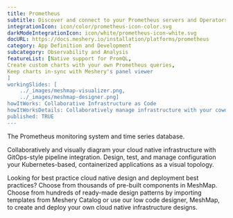 ---title: Prometheus  subtitle: Discover and connect to your Prometheus servers and OperatorsintegrationIcon: icon/color/prometheus-icon-color.svgdarkModeIntegrationIcon: icon/white/prometheus-icon-white.svgdocURL: https://docs.meshery.io/installation/platforms/prometheuscategory: App Definition and Developmentsubcategory: Observability and AnalysisfeatureList: [Native support for PromQL,Create custom charts with your own Prometheus queries,Keep charts in-sync with Meshery's panel viewer]workingSlides: [    ../_images/meshmap-visualizer.png,    ../_images/meshmap-designer.png]howItWorks: Collaborative Infrastructure as CodehowItWorksDetails: Collaboratively manage infrastructure with your coworkers synchronously sharing the same designs.published: TRUE---<p>    The Prometheus monitoring system and time series database.</p><p>    Collaboratively and visually diagram your cloud native infrastructure with GitOps-style pipeline integration. Design, test, and manage configuration your Kubernetes-based, containerized applications as a visual topology.</p><p>    Looking for best practice cloud native design and deployment best practices? Choose from thousands of pre-built components in MeshMap. Choose from hundreds of ready-made design patterns by importing templates from Meshery Catalog or use our low code designer, MeshMap, to create and deploy your own cloud native infrastructure designs.</p>
